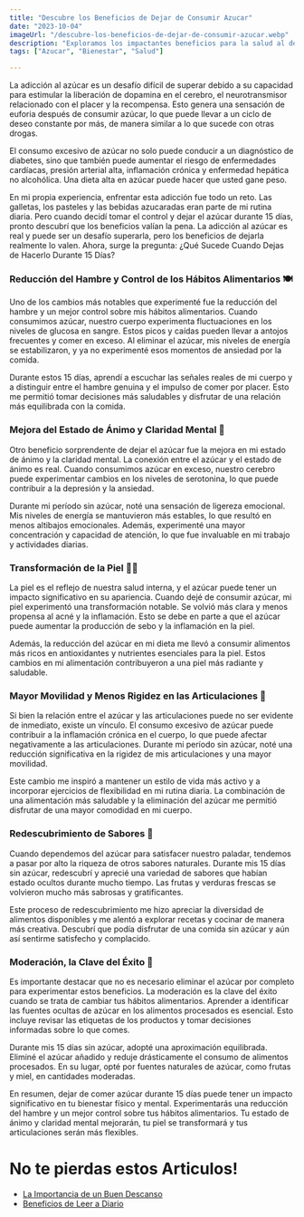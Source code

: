 ```yaml
---
title: "Descubre los Beneficios de Dejar de Consumir Azucar"
date: "2023-10-04"
imageUrl: "/descubre-los-beneficios-de-dejar-de-consumir-azucar.webp"
description: "Exploramos los impactantes beneficios para la salud al dejar de consumir azúcar. Desde la mejora de la energía hasta la reducción del riesgo de enfermedades, descubre cómo liberarte de esta sustancia puede transformar tu bienestar."
tags: ["Azucar", "Bienestar", "Salud"]

---
```


<CustomImage
  src="https://raw.githubusercontent.com/sebiten/posts/main/images/descubre-los-beneficios-de-dejar-de-consumir-azucar.webp"
  alt="Descubre los Beneficios de Dejar de Consumir Azucar"
/>

La adicción al azúcar es un desafío difícil de superar debido a su capacidad para estimular la liberación de dopamina en el cerebro, el neurotransmisor relacionado con el placer y la recompensa. Esto genera una sensación de euforia después de consumir azúcar, lo que puede llevar a un ciclo de deseo constante por más, de manera similar a lo que sucede con otras drogas.

El consumo excesivo de azúcar no solo puede conducir a un diagnóstico de diabetes, sino que también puede aumentar el riesgo de enfermedades cardíacas, presión arterial alta, inflamación crónica y enfermedad hepática no alcohólica. Una dieta alta en azúcar puede hacer que usted gane peso.

En mi propia experiencia, enfrentar esta adicción fue todo un reto. Las galletas, los pasteles y las bebidas azucaradas eran parte de mi rutina diaria. Pero cuando decidí tomar el control y dejar el azúcar durante 15 días, pronto descubrí que los beneficios valían la pena. La adicción al azúcar es real y puede ser un desafío superarla, pero los beneficios de dejarla realmente lo valen. Ahora, surge la pregunta: ¿Qué Sucede Cuando Dejas de Hacerlo Durante 15 Días?

### **Reducción del Hambre y Control de los Hábitos Alimentarios** 🍽️

Uno de los cambios más notables que experimenté fue la reducción del hambre y un mejor control sobre mis hábitos alimentarios. Cuando consumimos azúcar, nuestro cuerpo experimenta fluctuaciones en los niveles de glucosa en sangre. Estos picos y caídas pueden llevar a antojos frecuentes y comer en exceso. Al eliminar el azúcar, mis niveles de energía se estabilizaron, y ya no experimenté esos momentos de ansiedad por la comida.

Durante estos 15 días, aprendí a escuchar las señales reales de mi cuerpo y a distinguir entre el hambre genuina y el impulso de comer por placer. Esto me permitió tomar decisiones más saludables y disfrutar de una relación más equilibrada con la comida.

### **Mejora del Estado de Ánimo y Claridad Mental** 🤩

Otro beneficio sorprendente de dejar el azúcar fue la mejora en mi estado de ánimo y la claridad mental. La conexión entre el azúcar y el estado de ánimo es real. Cuando consumimos azúcar en exceso, nuestro cerebro puede experimentar cambios en los niveles de serotonina, lo que puede contribuir a la depresión y la ansiedad.

Durante mi período sin azúcar, noté una sensación de ligereza emocional. Mis niveles de energía se mantuvieron más estables, lo que resultó en menos altibajos emocionales. Además, experimenté una mayor concentración y capacidad de atención, lo que fue invaluable en mi trabajo y actividades diarias.


### **Transformación de la Piel** 🧖‍♀️

La piel es el reflejo de nuestra salud interna, y el azúcar puede tener un impacto significativo en su apariencia. Cuando dejé de consumir azúcar, mi piel experimentó una transformación notable. Se volvió más clara y menos propensa al acné y la inflamación. Esto se debe en parte a que el azúcar puede aumentar la producción de sebo y la inflamación en la piel.

Además, la reducción del azúcar en mi dieta me llevó a consumir alimentos más ricos en antioxidantes y nutrientes esenciales para la piel. Estos cambios en mi alimentación contribuyeron a una piel más radiante y saludable.

### **Mayor Movilidad y Menos Rigidez en las Articulaciones** 🦵

Si bien la relación entre el azúcar y las articulaciones puede no ser evidente de inmediato, existe un vínculo. El consumo excesivo de azúcar puede contribuir a la inflamación crónica en el cuerpo, lo que puede afectar negativamente a las articulaciones. Durante mi período sin azúcar, noté una reducción significativa en la rigidez de mis articulaciones y una mayor movilidad.

Este cambio me inspiró a mantener un estilo de vida más activo y a incorporar ejercicios de flexibilidad en mi rutina diaria. La combinación de una alimentación más saludable y la eliminación del azúcar me permitió disfrutar de una mayor comodidad en mi cuerpo.

### **Redescubrimiento de Sabores** 👅

Cuando dependemos del azúcar para satisfacer nuestro paladar, tendemos a pasar por alto la riqueza de otros sabores naturales. Durante mis 15 días sin azúcar, redescubrí y aprecié una variedad de sabores que habían estado ocultos durante mucho tiempo. Las frutas y verduras frescas se volvieron mucho más sabrosas y gratificantes.

Este proceso de redescubrimiento me hizo apreciar la diversidad de alimentos disponibles y me alentó a explorar recetas y cocinar de manera más creativa. Descubrí que podía disfrutar de una comida sin azúcar y aún así sentirme satisfecho y complacido.

### **Moderación, la Clave del Éxito** 🍬

Es importante destacar que no es necesario eliminar el azúcar por completo para experimentar estos beneficios. La moderación es la clave del éxito cuando se trata de cambiar tus hábitos alimentarios. Aprender a identificar las fuentes ocultas de azúcar en los alimentos procesados es esencial. Esto incluye revisar las etiquetas de los productos y tomar decisiones informadas sobre lo que comes.

Durante mis 15 días sin azúcar, adopté una aproximación equilibrada. Eliminé el azúcar añadido y reduje drásticamente el consumo de alimentos procesados. En su lugar, opté por fuentes naturales de azúcar, como frutas y miel, en cantidades moderadas.

En resumen, dejar de comer azúcar durante 15 días puede tener un impacto significativo en tu bienestar físico y mental. Experimentarás una reducción del hambre y un mejor control sobre tus hábitos alimentarios. Tu estado de ánimo y claridad mental mejorarán, tu piel se transformará y tus articulaciones serán más flexibles.

# No te pierdas estos Articulos!

- [La Importancia de un Buen Descanso](https://abelardo.blog/posts/importancia-de-descansar-bien)
- [Beneficios de Leer a Diario](https://abelardo.blog/posts/beneficios-de-leer)
